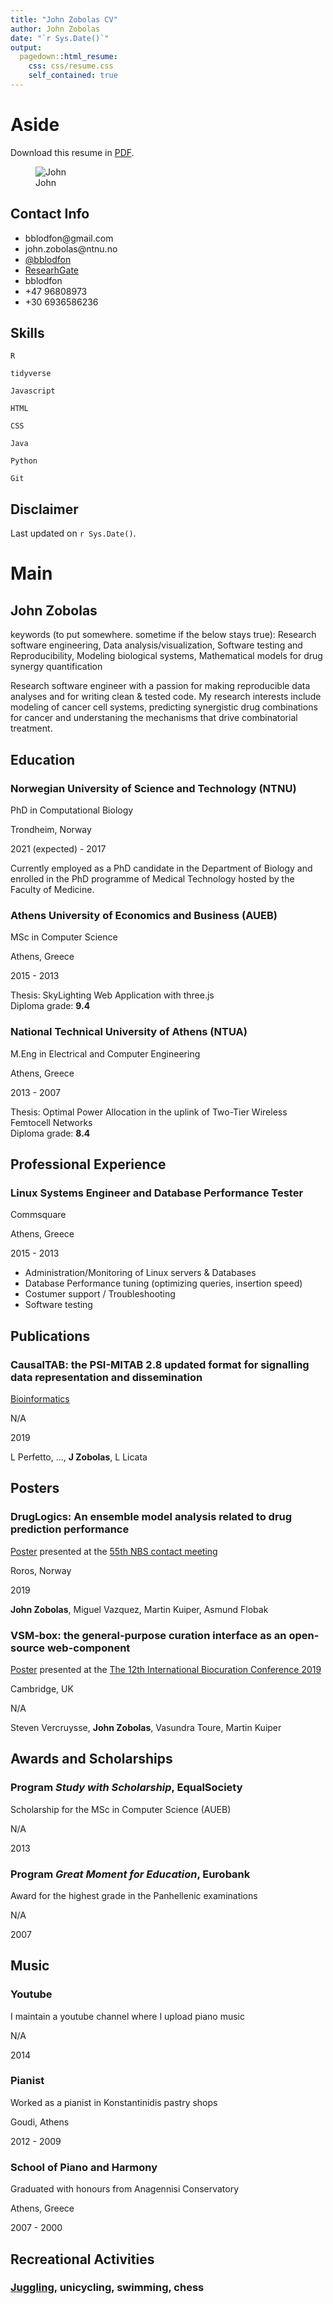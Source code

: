 ```yaml
---
title: "John Zobolas CV"
author: John Zobolas
date: "`r Sys.Date()`"
output:
  pagedown::html_resume:
    css: css/resume.css
    self_contained: true
---
```


Aside
================================================================================

<i class="fas fa-download"></i> Download this resume in [PDF](https://bblodfon.github.io/my-cv/cv.pdf).

![John](img/me.jpg)


Contact Info {#contact}
--------------------------------------------------------------------------------

- <i class="fa fa-envelope"></i> bblodfon@gmail.com
- <i class="fa fa-envelope"></i> john.zobolas@ntnu.no
- <i class="fa fa-github"></i> [\@bblodfon](https://github.com/bblodfon)
- <i class="fab fa-researchgate"></i> [ResearhGate](bit.ly/2NpSWLw)
- <i class="fab fa-skype"></i> bblodfon
- <i class="fa fa-phone"></i> +47 96808973
- <i class="fa fa-phone"></i> +30 6936586236

Skills {#skills}
--------------------------------------------------------------------------------
<i class="fab fa-r-project"></i> `R`

<i class="far fa-chart-bar"></i> `tidyverse`

<i class="fab fa-js"></i> `Javascript`

<i class="fab fa-html5"></i> `HTML`

<i class="fab fa-css3-alt"></i> `CSS`

<i class="fab fa-java"></i> `Java`

<i class="fab fa-python"></i> `Python`

<i class="fas fa-code-branch"></i> `Git`

Disclaimer {#disclaimer}
--------------------------------------------------------------------------------

Last updated on `r Sys.Date()`.

Main
================================================================================

John Zobolas {#title}
--------------------------------------------------------------------------------

keywords (to put somewhere. sometime if the below stays true):
Research software engineering, Data analysis/visualization, Software testing and Reproducibility, Modeling biological systems, Mathematical models for drug synergy quantification

Research software engineer with a passion for making reproducible data analyses 
and for writing clean & tested code. 
My research interests include modeling of cancer cell systems, predicting 
synergistic drug combinations for cancer and understaning the mechanisms that 
drive combinatorial treatment.

Education {data-icon=graduation-cap data-concise=true}
--------------------------------------------------------------------------------

### Norwegian University of Science and Technology (NTNU)

PhD in Computational Biology

Trondheim, Norway

2021 (expected) - 2017

Currently employed as a PhD candidate in the Department of Biology and enrolled 
in the PhD programme of Medical Technology hosted by the Faculty of Medicine.

### Athens University of Economics and Business (AUEB)

MSc in Computer Science

Athens, Greece

2015 - 2013

Thesis: SkyLighting Web Application with three.js [<i class="fa fa-github"></i>](https://github.com/bblodfon/skylighting-Web-app)  
Diploma grade: **9.4**

### National Technical University of Athens (NTUA)

M.Eng in Electrical and Computer Engineering

Athens, Greece

2013 - 2007

Thesis: Optimal Power Allocation in the uplink of Two-Tier Wireless Femtocell 
Networks [<i class="fa fa-github"></i>](https://github.com/bblodfon/femto-power-control)  
Diploma grade: **8.4**

Professional Experience {data-icon=suitcase data-concise=true}
--------------------------------------------------------------------------------

### Linux Systems Engineer and Database Performance Tester

Commsquare

Athens, Greece

2015 - 2013

- Administration/Monitoring of Linux servers & Databases
- Database Performance tuning (optimizing queries, insertion speed)
- Costumer support / Troubleshooting
- Software testing

Publications {data-icon=book data-concise=true}
--------------------------------------------------------------------------------

### CausalTAB: the PSI-MITAB 2.8 updated format for signalling data representation and dissemination
[Bioinformatics](https://doi.org/10.1093/bioinformatics/btz132)

N/A

2019

L Perfetto, ..., **J Zobolas**, L Licata

Posters {data-icon=file data-concise=true}
--------------------------------------------------------------------------------

### DrugLogics: An ensemble model analysis related to drug prediction performance

[Poster](https://doi.org/10.7490/f1000research.1116420.1) presented at the [55th 
NBS contact meeting](https://www.biokjemisk.no/contact-meeting-2019/)

Roros, Norway

2019

**John Zobolas**, Miguel Vazquez, Martin Kuiper, Asmund Flobak

### VSM-box: the general-purpose curation interface as an open-source web-component

[Poster](https://doi.org/10.7490/f1000research.1116577.1) presented at the [The 12th International Biocuration Conference 2019](https://www.biocuration2019.org/)

Cambridge, UK

N/A

Steven Vercruysse, **John Zobolas**, Vasundra Toure, Martin Kuiper

Awards and Scholarships {data-icon=award}
--------------------------------------------------------------------------------
### Program *Study with Scholarship*, EqualSociety

Scholarship for the MSc in Computer Science (AUEB)

N/A

2013

### Program *Great Moment for Education*, Eurobank

Award for the highest grade in the Panhellenic examinations

N/A

2007

Music {data-icon=music data-concise=true}
--------------------------------------------------------------------------------

### Youtube [<i class="fab fa-youtube"></i>](https://www.youtube.com/c/JohnZobolas)

I maintain a youtube channel where I upload piano music

N/A

2014

### Pianist

Worked as a pianist in Konstantinidis pastry shops

Goudi, Athens

2012 - 2009

### School of Piano and Harmony

Graduated with honours from Anagennisi Conservatory

Athens, Greece

2007 - 2000

Recreational Activities {data-icon=walking}
--------------------------------------------------------------------------------

### [Juggling](https://www.instagram.com/bblodfon312/), unicycling, swimming, chess
